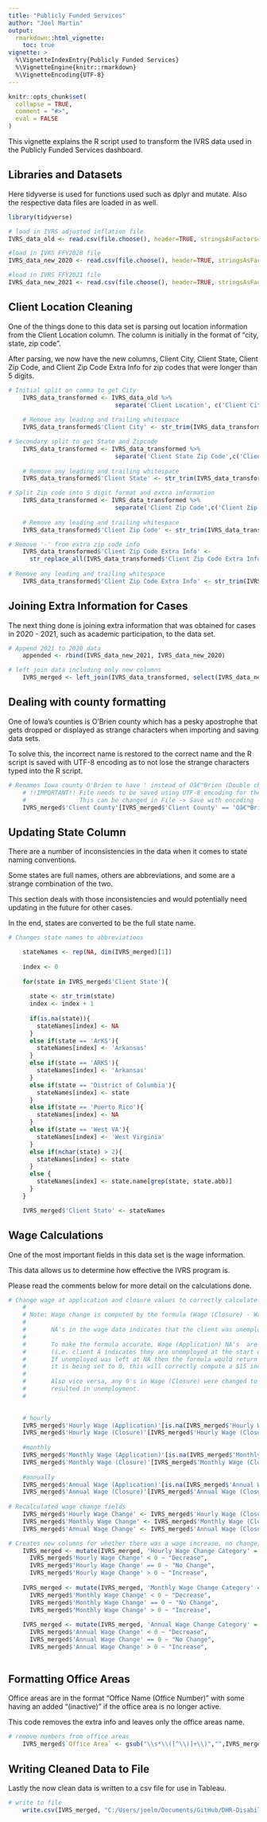 ```yaml
---
title: "Publicly Funded Services"
author: "Joel Martin"
output: 
  rmarkdown::html_vignette:
    toc: true
vignette: >
  %\VignetteIndexEntry{Publicly Funded Services}
  %\VignetteEngine{knitr::rmarkdown}
  %\VignetteEncoding{UTF-8}
---
```


```r
knitr::opts_chunk$set(
  collapse = TRUE,
  comment = "#>",
  eval = FALSE
)
```

This vignette explains the R script used to transform the IVRS data used in the Publicly Funded Services dashboard.

## Libraries and Datasets

Here tidyverse is used for functions used such as dplyr and mutate.
Also the respective data files are loaded in as well.
```r
library(tidyverse)

# load in IVRS adjusted inflation file
IVRS_data_old <- read.csv(file.choose(), header=TRUE, stringsAsFactors=FALSE, check.names = FALSE)

#load in IVRS FFY2020 file
IVRS_data_new_2020 <- read.csv(file.choose(), header=TRUE, stringsAsFactors=FALSE, check.names = FALSE,fileEncoding="UTF-8-BOM")

#load in IVRS FFY2021 file
IVRS_data_new_2021 <- read.csv(file.choose(), header=TRUE, stringsAsFactors=FALSE, check.names = FALSE)

```

## Client Location Cleaning

One of the things done to this data set is parsing out location information from the Client Location column.
The column is initially in the format of "city, state, zip code". 

After parsing, we now have the new columns, Client City, Client State, Client Zip Code, and Client Zip Code Extra Info for zip codes that were longer than 5 digits.
```r
# Initial split on comma to get City
    IVRS_data_transformed <- IVRS_data_old %>%
                              separate('Client Location', c('Client City', 'Client State Zip Code'), ',')
    
    # Remove any leading and trailing whitespace
    IVRS_data_transformed$'Client City' <- str_trim(IVRS_data_transformed$'Client City')

# Secondary split to get State and Zipcode
    IVRS_data_transformed <- IVRS_data_transformed %>%
                              separate('Client State Zip Code',c('Client State','Client Zip Code'),sep="\\s+(?=\\S*$)")
    
    # Remove any leading and trailing whitespace
    IVRS_data_transformed$'Client State' <- str_trim(IVRS_data_transformed$'Client State')

# Split Zip code into 5 digit format and extra information
    IVRS_data_transformed <- IVRS_data_transformed %>%
                              separate('Client Zip Code',c('Client Zip Code','Client Zip Code Extra Info'),sep=5)
    
    # Remove any leading and trailing whitespace
    IVRS_data_transformed$'Client Zip Code' <- str_trim(IVRS_data_transformed$'Client Zip Code')

# Remove '-' from extra zip code info
    IVRS_data_transformed$'Client Zip Code Extra Info' <- 
      str_replace_all(IVRS_data_transformed$'Client Zip Code Extra Info', "[^[:alnum:]]", "")
    
# Remove any leading and trailing whitespace
    IVRS_data_transformed$'Client Zip Code Extra Info' <- str_trim(IVRS_data_transformed$'Client Zip Code Extra Info')

```

## Joining Extra Information for Cases

The next thing done is joining extra information that was obtained for cases in 2020 - 2021, such as academic participation, to the data set.

```r
# Append 2021 to 2020 data
    appended <- rbind(IVRS_data_new_2021, IVRS_data_new_2020)

# left join data including only new columns
    IVRS_merged <- left_join(IVRS_data_transformed, select(IVRS_data_new_2020, c(2,43:53)), by = c("Case ID" = "CaseID"))
```

## Dealing with county formatting

One of Iowa's counties is O'Brien county which has a pesky apostrophe that gets dropped or displayed as strange characters when importing and saving data sets.

To solve this, the incorrect name is restored to the correct name and the R script is saved with UTF-8 encoding as to not lose the strange characters typed into the R script.

```r
# Renames Iowa county O'Brien to have ' instead of Oâ€™Brien (Double check wording in the data as these characters consistently incorrectly save)
    # !!IMPORTANT!! File needs to be saved using UTF-8 encoding for the special characters to not disappear. 
    #               This can be changed in File -> Save with encoding -> Choose Encoding -> UTF-8
    IVRS_merged$'Client County'[IVRS_merged$'Client County' == 'Oâ€™Brien'] <- "O'Brien"   
```

## Updating State Column

There are a number of inconsistencies in the data when it comes to state naming conventions.

Some states are full names, others are abbreviations, and some are a strange combination of the two.

This section deals with those inconsistencies and would potentially need updating in the future for other cases.

In the end, states are converted to be the full state name.

```r
# Changes state names to abbreviations

    stateNames <- rep(NA, dim(IVRS_merged)[1])
    
    index <- 0
    
    for(state in IVRS_merged$'Client State'){
      
      state <- str_trim(state)
      index <- index + 1
      
      if(is.na(state)){
        stateNames[index] <- NA
      }
      else if(state == 'ArKS'){
        stateNames[index] <- 'Arkansas'
      }
      else if(state == 'ARKS'){
        stateNames[index] <- 'Arkansas'
      }
      else if(state == 'District of Columbia'){
        stateNames[index] <- state
      }
      else if(state == 'Puerto Rico'){
        stateNames[index] <- NA
      }
      else if(state == 'West VA'){
        stateNames[index] <- 'West Virginia'
      }
      else if(nchar(state) > 2){
        stateNames[index] <- state
      }
      else {
        stateNames[index] <- state.name[grep(state, state.abb)]
      }
    }

    IVRS_merged$'Client State' <- stateNames
```

## Wage Calculations

One of the most important fields in this data set is the wage information.

This data allows us to determine how effective the IVRS program is.

Please read the comments below for more detail on the calculations done.

```r
# Change wage at application and closure values to correctly calculate wage change
    #
    # Note: Wage change is computed by the formula (Wage (Closure) - Wage (Application) = Wage Change).
    #
    #       NA's in the wage data indicates that the client was unemployed. 
    #       
    #       To make the formula accurate, Wage (Application) NA's  are changed to 0 so as to correctly calculate if there was a wage increase. 
    #       (i.e. client A indicates they are unemployed at the start of application [Wage (Application)], and at the end their wage was $15 an hour [Wage (Closure)]. 
    #       If unemployed was left at NA then the formula would return NA since any NA value in an equation defaults to equaling NA in R. However since
    #       it is being set to 0, this will correctly compute a $15 increase in wage change.)
    #
    #       Also vice versa, any 0's in Wage (Closure) were changed to NA so that the formula would output NA to indicate that the wage change
    #       resulted in unemployment.
    #

    
    # hourly
    IVRS_merged$'Hourly Wage (Application)'[is.na(IVRS_merged$'Hourly Wage (Application)')] <- 0
    IVRS_merged$'Hourly Wage (Closure)'[IVRS_merged$'Hourly Wage (Closure)' == 0] <- NA
    
    #monthly
    IVRS_merged$'Monthly Wage (Application)'[is.na(IVRS_merged$'Monthly Wage (Application)')] <- 0
    IVRS_merged$'Monthly Wage (Closure)'[IVRS_merged$'Monthly Wage (Closure)' == 0] <- NA
    
    #annually
    IVRS_merged$'Annual Wage (Application)'[is.na(IVRS_merged$'Annual Wage (Application)')] <- 0
    IVRS_merged$'Annual Wage (Closure)'[IVRS_merged$'Annual Wage (Closure)' == 0] <- NA
    
# Recalculated wage change fields
    IVRS_merged$'Hourly Wage Change' <- IVRS_merged$'Hourly Wage (Closure)' - IVRS_merged$'Hourly Wage (Application)'
    IVRS_merged$'Monthly Wage Change' <- IVRS_merged$'Monthly Wage (Closure)' - IVRS_merged$'Monthly Wage (Application)'
    IVRS_merged$'Annual Wage Change' <- IVRS_merged$'Annual Wage (Closure)' - IVRS_merged$'Annual Wage (Application)'

# Creates new columns for whether there was a wage increase, no change, decrease, or unemployed
    IVRS_merged <- mutate(IVRS_merged, 'Hourly Wage Change Category' = case_when(
      IVRS_merged$'Hourly Wage Change' < 0 ~ "Decrease",
      IVRS_merged$'Hourly Wage Change' == 0 ~ "No Change",
      IVRS_merged$'Hourly Wage Change' > 0 ~ "Increase",
                                                                                            is.na(IVRS_merged$'Hourly Wage Change') ~ "Unemployed"))
    IVRS_merged <- mutate(IVRS_merged, 'Monthly Wage Change Category' = case_when(
      IVRS_merged$'Monthly Wage Change' < 0 ~ "Decrease",
      IVRS_merged$'Monthly Wage Change' == 0 ~ "No Change",
      IVRS_merged$'Monthly Wage Change' > 0 ~ "Increase",
                                                                                            is.na(IVRS_merged$'Monthly Wage Change') ~ "Unemployed"))
    IVRS_merged <- mutate(IVRS_merged, 'Annual Wage Change Category' = case_when(
      IVRS_merged$'Annual Wage Change' < 0 ~ "Decrease",
      IVRS_merged$'Annual Wage Change' == 0 ~ "No Change",
      IVRS_merged$'Annual Wage Change' > 0 ~ "Increase",
                                                                                            is.na(IVRS_merged$'Annual Wage Change') ~ "Unemployed"))
```

## Formatting Office Areas

Office areas are in the format "Office Name (Office Number)" with some having an added "(inactive)" if the office area is no longer active.

This code removes the extra info and leaves only the office areas name.

```r
# remove numbers from office areas
    IVRS_merged$`Office Area` <- gsub("\\s*\\([^\\)]+\\)","",IVRS_merged$`Office Area`)
```

## Writing Cleaned Data to File

Lastly the now clean data is written to a csv file for use in Tableau.

```r
# write to file
    write.csv(IVRS_merged, "C:/Users/joelm/Documents/GitHub/DHR-Disabilities/Data Exploration/Datasets/IVRS Data/Cleaned_Closed_Iowa_Vocational_Rehabilitation_Cases.csv", row.names = FALSE)

```



